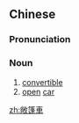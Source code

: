 {{also|敞篷车}}
==Chinese==
{{zh-forms|s=敞篷车|type=21}}

===Pronunciation===
{{zh-pron
|m=chǎngpéngchē,er=y
|c=cong2 pung4 ce1
|cat=n
}}

===Noun===
{{zh-noun}}

# [[convertible]] {{gloss|type of car}}
# [[open]] [[car]]

[[zh:敞篷車]]